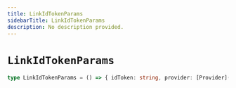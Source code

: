```yaml
---
title: LinkIdTokenParams
sidebarTitle: LinkIdTokenParams
description: No description provided.
---
```


# `LinkIdTokenParams`

```ts
type LinkIdTokenParams = () => { idToken: string, provider: [Provider](/reference/javascript/auth/types/provider), nonce: string }
```
